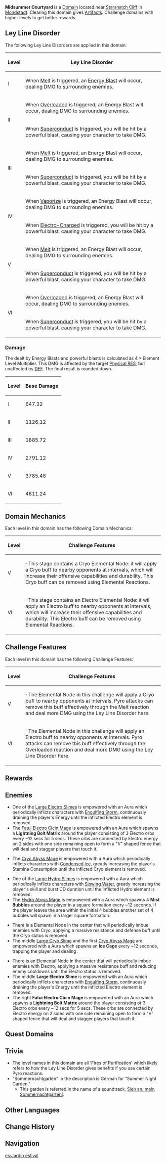 {{Domain Infobox
|image        = Domain Midsummer Courtyard.png
|type         = Blessing
|description  = With the fall of the ancient lost civilization, the once prosperous and magnificent Sommernachtgarten was also buried underground, leaving only its ancient trees and stones to remember its past glory.
|region       = Mondstadt
|area         = Starfell Valley
|subarea      = Starsnatch Cliff
|requiredAR   = 22/25/30/&#8203;35/40/45
|recLevel     = 34/47/59/&#8203;69/80/90
|recElements  = Pyro
}}
'''Midsummer Courtyard''' is a [[Domain]] located near [[Starsnatch Cliff]] in [[Mondstadt]]. Clearing this domain gives [[Artifacts]]. Challenge domains with higher levels to get better rewards.

==Ley Line Disorder==
The following Ley Line Disorders are applied in this domain:
{| class="wikitable"
!Level
!Ley Line Disorder
|-
!I
|When [[Melt]] is triggered, an [[Energy Blast]] will occur, dealing DMG to surrounding enemies.
|-
!rowspan=2|II
|When [[Overloaded]] is triggered, an Energy Blast will occur, dealing DMG to surrounding enemies.
|-
|When [[Superconduct]] is triggered, you will be hit by a powerful blast, causing your character to take DMG.
|-
!rowspan=2|III
|When [[Melt]] is triggered, an Energy Blast will occur, dealing DMG to surrounding enemies.
|-
|When [[Superconduct]] is triggered, you will be hit by a powerful blast, causing your character to take DMG.
|-
!rowspan=2|IV
|When [[Vaporize]] is triggered, an Energy Blast will occur, dealing DMG to surrounding enemies.
|-
|When [[Electro-Charged]] is triggered, you will be hit by a powerful blast, causing your character to take DMG.
|-
!rowspan=2|V
|When [[Melt]] is triggered, an Energy Blast will occur, dealing DMG to surrounding enemies.
|-
|When [[Superconduct]] is triggered, you will be hit by a powerful blast, causing your character to take DMG.
|-
!rowspan=2| VI
|When [[Overloaded]] is triggered, an Energy Blast will occur, dealing DMG to surrounding enemies.
|-
|When [[Superconduct]] is triggered, you will be hit by a powerful blast, causing your character to take DMG.
|}

===Damage===
{{See also|Level Scaling/Reaction#Level Multiplier}}
The {{Color|Physical DMG}} dealt by Energy Blasts and powerful blasts is calculated as <math>4 \times \text{Element Level Multiplier}</math>. This DMG is affected by the target [[Physical RES]], but unaffected by [[DEF]]. The final result is rounded down.

{| class="wikitable" style="text-align: center;"
! Level !! Base Damage
|-
! I
| 647.32
|-
! II
| 1126.12
|-
! III
| 1885.72
|-
! IV
| 2791.12
|-
! V
| 3785.48
|-
! VI
| 4811.24
|}

==Domain Mechanics==
Each level in this domain has the following Domain Mechanics:
{| class="wikitable"
!Level
!Challenge Features
|-
!V
|· This stage contains a Cryo Elemental Node: it will apply a Cryo buff to nearby opponents at intervals, which will increase their offensive capabilities and durability. This Cryo buff can be removed using Elemental Reactions.
|-
!VI
|· This stage contains an Electro Elemental Node: it will apply an Electro buff to nearby opponents at intervals, which will increase their offensive capabilities and durability. This Electro buff can be removed using Elemental Reactions.
|}

==Challenge Features==
Each level in this domain has the following Challenge Features:
{| class="wikitable"
!Level
!Challenge Features
|-
!V
|· The Elemental Node in this challenge will apply a Cryo buff to nearby opponents at intervals. Pyro attacks can remove this buff effectively through the Melt reaction and deal more DMG using the Ley Line Disorder here.
|-
!VI
|· The Elemental Node in this challenge will apply an Electro buff to nearby opponents at intervals. Pyro attacks can remove this buff effectively through the Overloaded reaction and deal more DMG using the Ley Line Disorder here.
|}

==Rewards==
{{Domain Levels/Blessing
|sets=Adventurer,Resolution of Sojourner,Thundering Fury,Thundersoother
}}

==Enemies==
{{Domain Enemies
|header=Midsummer Courtyard I
|objective=Defeat 26 opponents within 300 seconds
|enemies=Cryo Slime*5,Large Cryo Slime*1,Hydro Slime*2,Large Hydro Slime*2,Wooden Shield Hilichurl Guard*15,Cryo Abyss Mage
}}
{{Domain Enemies
|header=Midsummer Courtyard II
|objective=Defeat 12 opponents within 300 seconds
|enemies=Electro Slime*7,Large Electro Slime*2,Mutant Electro Slime*2,Fatui Electro Cicin Mage
}}
*One of the [[Large Electro Slime]]s is empowered with an {{Electro}} Aura which periodically inflicts characters with [[Engulfing Storm]], continuously draining the player's Energy until the inflicted Electro element is removed.
*The [[Fatui Electro Cicin Mage]] is empowered with an {{Electro}} Aura which spawns a '''Lightning Bolt Matrix''' around the player consisting of 3 Electro orbs every ~12 secs for 5 secs. These orbs are connected by Electro energy on 2 sides with one side remaining open to form a "V" shaped fence that will deal {{Color|Electro DMG}} and stagger players that touch it.
{{Domain Enemies
|header=Midsummer Courtyard III
|objective=Defeat 14 opponents within 360 seconds
|enemies=Cryo Slime*9,Large Cryo Slime*4,Cryo Abyss Mage
}}
*The [[Cryo Abyss Mage]] is empowered with a {{Cryo}} Aura which periodically inflicts characters with [[Condensed Ice]], greatly increasing the player's Stamina Consumption until the inflicted Cryo element is removed.
{{Domain Enemies
|header=Midsummer Courtyard IV
|objective=Defeat 15 opponents within 360 seconds
|enemies=Hydro Slime*8,Large Hydro Slime*5,Hydro Abyss Mage,Hydro Samachurl
}}
*One of the [[Large Hydro Slime]]s is empowered with a {{Hydro}} Aura which periodically inflicts characters with [[Slowing Water]], greatly increasing the player's skill and burst CD duration until the inflicted Hydro element is removed.
*The [[Hydro Abyss Mage]] is empowered with a {{Hydro}} Aura which spawns 4 '''Mist Bubbles''' around the player in a square formation every ~12 seconds. If the player leaves the area within the initial 4 bubbles another set of 4 bubbles will spawn in a larger square formation.
{{Domain Enemies
|header=Midsummer Courtyard V
|objective=Defeat 5 opponents within 360 seconds
|enemies=Large Cryo Slime*3,Cryo Abyss Mage*2
}}
*There is a {{Cryo}} Elemental Node in the center that will periodically imbue enemies with Cryo, applying a massive resistance and defense buff until the Cryo status is removed.
*The middle [[Large Cryo Slime]] and the first [[Cryo Abyss Mage]] are empowered with a {{Cryo}} Aura which spawns an '''Ice Cage''' every ~12 seconds, trapping the player and dealing {{Color|Cryo DMG}}.
{{Domain Enemies
|header=Midsummer Courtyard VI
|objective=Defeat 7 opponents within 360 seconds
|subsubheader1=Wave 1
|enemies1=Large Electro Slime*3,Mutant Electro Slime*2
|subsubheader2=Wave 2
|enemies2=Fatui Electro Cicin Mage*2
}}
*There is an {{Electro}} Elemental Node in the center that will periodically imbue enemies with Electro, applying a massive resistance buff and reducing enemy cooldowns until the Electro status is removed.
*The middle '''Large Electro Slime''' is empowered with an {{Electro}} Aura which periodically inflicts characters with [[Engulfing Storm]], continuously draining the player's Energy until the inflicted Electro element is removed.
*The right '''Fatui Electro Cicin Mage''' is empowered with an {{Electro}} Aura which spawns a '''Lightning Bolt Matrix''' around the player consisting of 3 Electro orbs every ~12 secs for 5 secs. These orbs are connected by Electro energy on 2 sides with one side remaining open to form a "V" shaped fence that will deal {{Color|Electro DMG}} and stagger players that touch it.

==Quest Domains==
{{Quest Domains}}

==Trivia==
* The level names in this domain are all 'Fires of Purification' which likely refers to how the Ley Line Disorder gives benefits if you use certain Pyro reactions.
* "Sommernachtgarten" in the description is German for "Summer Night Garden."
** This garden is referred in the name of a soundtrack, [[Sieh an, mein Sommernachtgarten!]].

==Other Languages==
{{Other Languages
|en      = Midsummer Courtyard
|zhs     = 仲夏庭园
|zhs_rm  = Zhòngxià Tíngyuán
|zht     = 仲夏庭園
|zht_rm  = Zhòngxià Tíngyuán
|zh_tl   = Midsummer Garden
|ja      = 仲夏の庭園
|ja_rm   = Chuuka no Teien{{Assumed}}
|ja_tl   = Garden of Midsummer
|ko      = 한 여름의 {{tt|정원|庭園}}
|ko_rm   = Han Yeoreum-ui Jeong'won
|ko_tl   = Garden of Midsummer
|es      = Jardín estival
|es_tl   = Summer Garden
|fr      = Jardin estival
|fr_tl   = Summer Garden
|ru      = Июльские сады
|ru_tl   = July Gardens
|th      = สวนฤดูร้อน
|th_rm   = Suan Ruedu Ron
|th_tl   = Summer Garden
|vi      = Vườn Mùa Hè
|vi_tl   = Summer Garden
|de      = Mittsommerhof
|de_tl   = Midsummer-Courtyard
|id      = Midsummer Courtyard
|pt      = Jardim do Verão
|pt_tl   = Garden of the Summer
}}

==Change History==
{{Change History|1.0}}

==Navigation==
{{Domain Navbox|Permanent}}

[[es:Jardín estival]]